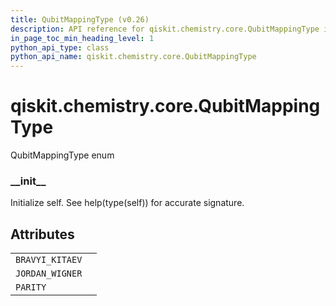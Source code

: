 ```yaml
---
title: QubitMappingType (v0.26)
description: API reference for qiskit.chemistry.core.QubitMappingType in qiskit v0.26
in_page_toc_min_heading_level: 1
python_api_type: class
python_api_name: qiskit.chemistry.core.QubitMappingType
---
```


<span id="qiskit-chemistry-core-qubitmappingtype" />

# qiskit.chemistry.core.QubitMappingType

<Class id="qiskit.chemistry.core.QubitMappingType" isDedicatedPage={true} github="https://github.com/qiskit-community/qiskit-aqua/tree/stable/0.9/qiskit/chemistry/core/hamiltonian.py" signature="QubitMappingType(value)" modifiers="class">
  QubitMappingType enum

  ### \_\_init\_\_

  <Function id="qiskit.chemistry.core.QubitMappingType.__init__" signature="__init__()">
    Initialize self. See help(type(self)) for accurate signature.
  </Function>

  ## Attributes

  |                 |   |
  | --------------- | - |
  | `BRAVYI_KITAEV` |   |
  | `JORDAN_WIGNER` |   |
  | `PARITY`        |   |
</Class>

